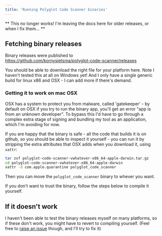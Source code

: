 ```yaml
---
title: 'Running Polyglot Code Scanner binaries'
---
```


** This no longer works!  I'm leaving the docs here for older releases, or when I fix them... **

## Fetching binary releases

Binary releases were published to <https://github.com/kornysietsma/polyglot-code-scanner/releases> 

You should be able to download the right file for your platform here.  Note I haven't tested this at all on Windows yet!  And I only have a single generic build for linux x86 and OSX - I can add more if there's demand.

### Getting it to work on mac OSX

OSX has a system to protect you from malware, called 'gatekeeper' - by default on OSX if you try to run the binary app, you'll get an error "app is from an unknown developer".  To bypass this I'd have to go through a complex extra stage of signing and bundling my tool as an application, which I'm avoiding for now.

If you are happy that the binary is safe - all the code that builds it is on github, so you should be able to inspect it yourself - you can run it by stripping the extra attributes that OSX adds when you download it, using `xattr`:

```sh
tar zxf polyglot-code-scanner-vwhatever-x86_64-apple-darwin.tar.gz
cd polyglot-code-scanner-vwhatever-x86_64-apple-darwin
xattr -d com.apple.quarantine polyglot_code_scanner
```

Then you can move the `polyglot_code_scanner` binary to whever you want.

If you don't want to trust the binary, follow the steps below to compile it yourself.

## If it doesn't work

I haven't been able to test the binary releases myself on many platforms, so if these don't work, you might have to revert to compiling yourself.  (Feel free to [raise an issue](https://github.com/kornysietsma/polyglot-code-scanner/issues) though, and I'll try to fix it)